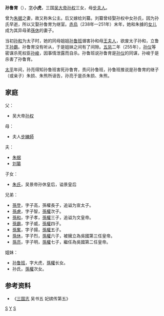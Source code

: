 {{東亞女性歷史人物
| 名稱=朱公主
| 身份=[[孙吴|东吴]]公主
| 畫像=
| 說明=
| 姓=孙
| 名=鲁育
| 封爵=[[公主|公主]]
| 位號=
| 封號=
| 出生年=
| 逝世年=
| 諡號=
| 墳墓=
| 父親=[[吴大帝|吴大帝]][[孙权|孙权]]
| 同胞兄弟=
| 母親=[[步夫人|步夫人]]
|}}
'''孙鲁育'''（{{bd|3世纪||255年||S}}），[[表字|字]]'''小虎'''，三国[[孙吴|吴]][[孙权|大帝孙权]]三女，母[[步練師|步夫人]]。

曾为[[朱據|朱据]]之妻，故又称朱公主。后又嫁给刘纂。刘纂曾经娶孙权中女孙氏，因为孙氏早逝，所以又娶孙鲁育为继室。[[赤烏|赤烏]]（238年—251年）末年，她和朱據的[[朱皇后_(孙休)|女儿]]成为其异母弟[[孫休|孫休]]的妻子。

当初[[孫和|孙和]]为太子时，她的同母姐姐[[孙鲁班|孙鲁班]]谮害孙和母[[大懿皇后|王夫人]]，欲废太子孙和，立鲁王[[孫霸|孙霸]]。孙鲁育没有听从，于是姐妹之间有了间隙。[[五鳳_(孫亮)|五凤]]二年（255年），[[孙仪|孙仪]]等密谋杀死权臣[[孫峻|孙峻]]，因事情泄露而自杀。孙鲁班说孙鲁育是[[孙仪|孙仪]]的同谋，孙峻于是杀害了孙鲁育。

[[太平_(孙亮)|太平]]年间，孙亮得知孙鲁班害死孙鲁育，责问孙鲁班，孙鲁班推说是孙鲁育的继子（或亲子）朱损、朱熊所诬告，孙亮于是杀朱损、朱熊。

== 家庭 ==
父：
*吴大帝[[孙权|孙权]]
母：
*夫人[[步練師|步練師]]

夫：
*[[朱據|朱据]]
*[[刘纂_(三国)|刘纂]]

子女：
*[[朱皇后_(孙休)|朱氏]]，吴景帝孙休皇后，谥景皇后

兄弟：
*[[孫登_(太子)|孫登]]，字子高，孫權長子，追谥为宣太子。
*[[孫慮|孫慮]]，字子智，[[孫權|孫權]]次子。
*[[孫和|孫和]]，字子孝，[[孫權|孫權]]三子，追谥为文皇帝。
*[[孫霸|孫霸]]，字子威，[[孫權|孫權]]四子。
*[[孫奮|孫奮]]，字子揚，[[孫權|孫權]]五子。
*[[孫休|孫休]]，字子烈，[[孫權|孫權]]六子，被擁立為吳國第三任皇帝。
*[[孫亮|孫亮]]，字子明，[[孫權|孫權]]七子，繼任為吳國第二任皇帝。

姐妹：
*[[孙鲁班|孙鲁班]]，字大虎，[[孫權|孫權]]长女。
*孙氏，[[孫權|孫權]]次女。

== 参考资料 ==
*《[[三国志|三国志]] 吴书五 妃嫔传第五》

[[Category:东吴被杀害人物|S]]
[[Category:吴大帝皇女|Y]]
[[Category:被谋杀的皇族|S]]